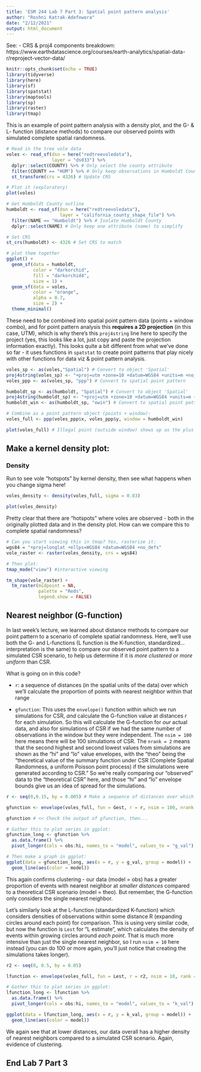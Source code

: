 ```yaml
---
title: 'ESM 244 Lab 7 Part 3: Spatial point pattern analysis'
author: "Roshni Katrak-Adefowora"
date: "2/12/2021"
output: html_document
---
```


See: - CRS & proj4 components breakdown: https://www.earthdatascience.org/courses/earth-analytics/spatial-data-r/reproject-vector-data/

```r
knitr::opts_chunk$set(echo = TRUE)
library(tidyverse)
library(here)
library(sf)
library(spatstat)
library(maptools) 
library(sp)
library(raster)
library(tmap)
```

This is an example of point pattern analysis with a density plot, and the G- & L- function (distance methods) to compare our observed points with simulated complete spatial randomness.

```r
# Read in the tree vole data
voles <- read_sf(dsn = here("redtreevoledata"), 
                 layer = "ds033") %>% 
  dplyr::select(COUNTY) %>% # Only select the county attribute
  filter(COUNTY == "HUM") %>% # Only keep observations in Humboldt County
  st_transform(crs = 4326) # Update CRS

# Plot it (exploratory)
plot(voles)

# Get Humboldt County outline
humboldt <- read_sf(dsn = here("redtreevoledata"), 
                    layer = "california_county_shape_file") %>% 
  filter(NAME == "Humboldt") %>% # Isolate Humboldt County
  dplyr::select(NAME) # Only keep one attribute (name) to simplify

# Set CRS
st_crs(humboldt) <- 4326 # Set CRS to match 

# plot them together
ggplot() +
  geom_sf(data = humboldt, 
          color = "darkorchid", 
          fill = "darkorchid4", 
          size = 1) +
  geom_sf(data = voles, 
          color = "orange", 
          alpha = 0.7, 
          size = 2) +
  theme_minimal()
```

These need to be combined into spatial point pattern data (points + window combo), and for point pattern analysis this **requires a 2D projection** (in this case, UTM), which is why there's this `proj4string` line here to specify the project (yes, this looks like a lot, just copy and paste the projection information exactly). This looks quite a bit different from what we've done so far - it uses functions in `spatstat` to create point patterns that play nicely with other functions for data viz & point pattern analysis.

```r
voles_sp <- as(voles,"Spatial") # Convert to object 'Spatial'
proj4string(voles_sp) <- "+proj=utm +zone=10 +datum=WGS84 +units=m +no_defs +ellps=WGS84 +towgs84=0,0,0" # Add UTM projection so that it's 2D (otherwise point pattern analysis invalid)
voles_ppp <- as(voles_sp, "ppp") # Convert to spatial point pattern

humboldt_sp <- as(humboldt, "Spatial") # Convert to object 'Spatial'
proj4string(humboldt_sp) <- "+proj=utm +zone=10 +datum=WGS84 +units=m +no_defs +ellps=WGS84 +towgs84=0,0,0" # Add UTM projection
humboldt_win <- as(humboldt_sp, "owin") # Convert to spatial point pattern

# Combine as a point pattern object (points + window):
voles_full <- ppp(voles_ppp$x, voles_ppp$y, window = humboldt_win)

plot(voles_full) # Illegal point (outside window) shows up as the plus sign
```
## Make a kernel density plot:

### Density

Run to see vole "hotspots" by kernel density, then see what happens when you change sigma here!

```r
voles_density <- density(voles_full, sigma = 0.03)

plot(voles_density)
```

Pretty clear that there are "hotspots" where voles are observed - both in the originally plotted data and in the density plot. How can we compare this to complete spatial randomness? 

```r
# Can you start viewing this in tmap? Yes, rasterize it: 
wgs84 = "+proj=longlat +ellps=WGS84 +datum=WGS84 +no_defs"
vole_raster <- raster(voles_density, crs = wgs84)

# Then plot: 
tmap_mode("view") #interactive viewing

tm_shape(vole_raster) +
  tm_raster(midpoint = NA, 
            palette = "Reds", 
            legend.show = FALSE)
```


## Nearest neighbor (G-function)

In last week's lecture, we learned about distance methods to compare our point pattern to a scenario of complete spatial randomness. Here, we'll use both the G- and L-functions (L function is the K-function, standardized...interpretation is the same) to compare our observed point pattern to a simulated CSR scenario, to help us determine if it is *more clustered* or *more uniform* than CSR.

What is going on in this code? 

- `r`: a sequence of distances (in the spatial units of the data) over which we'll calculate the proportion of points with nearest neighbor within that range

- `gfunction`: This uses the `envelope()` function within which we run simulations for CSR, *and* calculate the G-function value at distances *r* for each simulation. So this will calculate the G-function for *our* actual data, and also for simulations of CSR if we had the same number of observations in the window but they were independent. The `nsim = 100` here means there will be 100 simulations of CSR. The `nrank = 2` means that the second highest and second lowest values from simulations are shown as the "hi" and "lo" value envelopes, with the "theo" being the "theoretical value of the summary function under CSR (Complete Spatial Randomness, a uniform Poisson point process) if the simulations were generated according to CSR." So we're really comparing our "observed" data to the "theoretical CSR" here, and those "hi" and "lo" envelope bounds give us an idea of spread for the simulations. 
 
```r
r <- seq(0,0.15, by = 0.005) # Make a sequence of distances over which you'll calculate G(r)

gfunction <- envelope(voles_full, fun = Gest, r = r, nsim = 100, nrank = 2) # Calculate the actual and theoretical G(r) values, using 100 simulations of CRS for the "theoretical" outcome

gfunction # << Check the output of gfunction, then...

# Gather this to plot series in ggplot:
gfunction_long <- gfunction %>% 
  as.data.frame() %>% 
  pivot_longer(cols = obs:hi, names_to = "model", values_to = "g_val")

# Then make a graph in ggplot:
ggplot(data = gfunction_long, aes(x = r, y = g_val, group = model)) +
  geom_line(aes(color = model))
```

This again confirms clustering - our data (model = obs) has a greater proportion of events with nearest neighbor at *smaller distances* compared to a theoretical CSR scenario (model = theo). But remember, the G-function only considers the single nearest neighbor. 

Let's similarly look at the L-function (standardized K-function) which considers densities of observations within some distance R (expanding circles around each point) for comparison. This is using very similar code, but now the function is `Lest` for "L estimate", which calculates the density of events within growing circles around *each point*. That is much more intensive than just the single nearest neighbor, so I run `nsim = 10` here instead (you can do 100 or more again, you'll just notice that creating the simulations takes longer).

```r
r2 <- seq(0, 0.5, by = 0.05)

lfunction <- envelope(voles_full, fun = Lest, r = r2, nsim = 10, rank = 2, global = TRUE)

# Gather this to plot series in ggplot:
lfunction_long <- lfunction %>% 
  as.data.frame() %>% 
  pivot_longer(cols = obs:hi, names_to = "model", values_to = "k_val")

ggplot(data = lfunction_long, aes(x = r, y = k_val, group = model)) +
  geom_line(aes(color = model))
```

We again see that at lower distances, our data overall has a higher density of nearest neighbors compared to a simulated CSR scenario. Again, evidence of clustering. 

## End Lab 7 Part 3